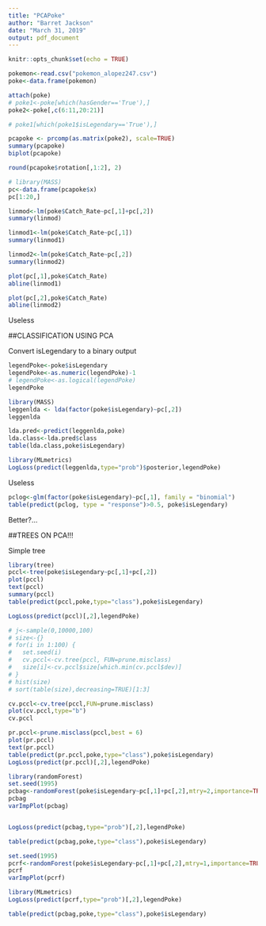```yaml
---
title: "PCAPoke"
author: "Barret Jackson"
date: "March 31, 2019"
output: pdf_document
---
```


```r
knitr::opts_chunk$set(echo = TRUE)
```

```r
pokemon<-read.csv("pokemon_alopez247.csv")
poke<-data.frame(pokemon)
```


```r
attach(poke)
# poke1<-poke[which(hasGender=='True'),]
poke2<-poke[,c(6:11,20:21)]
```

```r
# poke1[which(poke1$isLegendary=='True'),]
```

```r
pcapoke <- prcomp(as.matrix(poke2), scale=TRUE)
summary(pcapoke)
biplot(pcapoke)
```


```r
round(pcapoke$rotation[,1:2], 2)
```


```r
# library(MASS)
pc<-data.frame(pcapoke$x)
pc[1:20,]

linmod<-lm(poke$Catch_Rate~pc[,1]+pc[,2])
summary(linmod)

linmod1<-lm(poke$Catch_Rate~pc[,1])
summary(linmod1)

linmod2<-lm(poke$Catch_Rate~pc[,2])
summary(linmod2)

plot(pc[,1],poke$Catch_Rate)
abline(linmod1)

plot(pc[,2],poke$Catch_Rate)
abline(linmod2)
```

Useless


##CLASSIFICATION USING PCA


Convert isLegendary to a binary output

```r
legendPoke<-poke$isLegendary
legendPoke<-as.numeric(legendPoke)-1
# legendPoke<-as.logical(legendPoke)
legendPoke
```

```r
library(MASS)
leggenlda <- lda(factor(poke$isLegendary)~pc[,2])
leggenlda
```

```r
lda.pred<-predict(leggenlda,poke)
lda.class<-lda.pred$class
table(lda.class,poke$isLegendary)
```

```r
library(MLmetrics)
LogLoss(predict(leggenlda,type="prob")$posterior,legendPoke)
```

Useless

```r
pclog<-glm(factor(poke$isLegendary)~pc[,1], family = "binomial")
table(predict(pclog, type = "response")>0.5, poke$isLegendary)

```

Better?...

##TREES ON PCA!!!

Simple tree

```r
library(tree)
pccl<-tree(poke$isLegendary~pc[,1]+pc[,2])
plot(pccl)
text(pccl)
summary(pccl)
table(predict(pccl,poke,type="class"),poke$isLegendary)
```

```r
LogLoss(predict(pccl)[,2],legendPoke)
```

```r
# j<-sample(0,10000,100)
# size<-{}
# for(i in 1:100) {
#   set.seed(i)
#   cv.pccl<-cv.tree(pccl, FUN=prune.misclass)
#   size[i]<-cv.pccl$size[which.min(cv.pccl$dev)]
# }
# hist(size)
# sort(table(size),decreasing=TRUE)[1:3]

cv.pccl<-cv.tree(pccl,FUN=prune.misclass)
plot(cv.pccl,type="b")
cv.pccl
```

```r
pr.pccl<-prune.misclass(pccl,best = 6)
plot(pr.pccl)
text(pr.pccl)
table(predict(pr.pccl,poke,type="class"),poke$isLegendary)
LogLoss(predict(pr.pccl)[,2],legendPoke)
```

```r
library(randomForest)
set.seed(1995)
pcbag<-randomForest(poke$isLegendary~pc[,1]+pc[,2],mtry=2,importance=TRUE)
pcbag
varImpPlot(pcbag)
```

```r

```

```r
LogLoss(predict(pcbag,type="prob")[,2],legendPoke)
```

```r
table(predict(pcbag,poke,type="class"),poke$isLegendary)
```

```r
set.seed(1995)
pcrf<-randomForest(poke$isLegendary~pc[,1]+pc[,2],mtry=1,importance=TRUE)
pcrf
varImpPlot(pcrf)
```



```r
library(MLmetrics)
LogLoss(predict(pcrf,type="prob")[,2],legendPoke)

```

```r
table(predict(pcbag,poke,type="class"),poke$isLegendary)
```